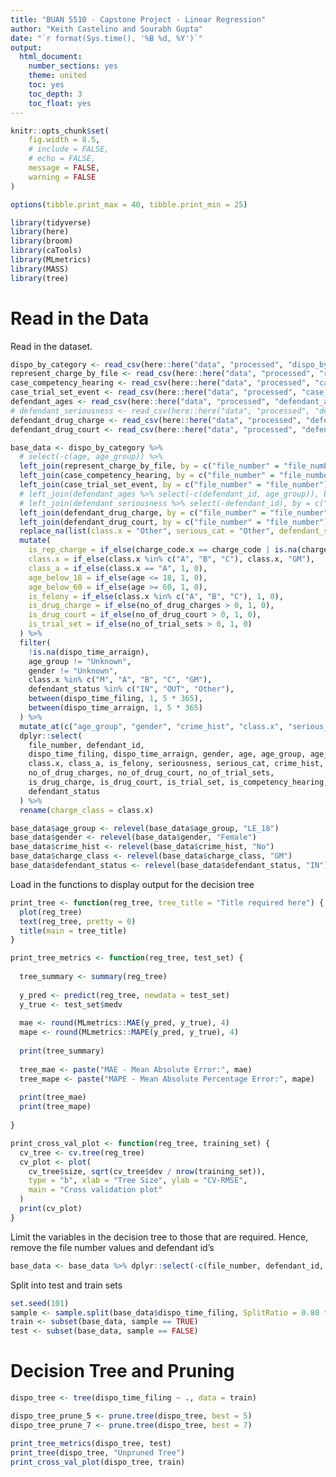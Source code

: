 ```yaml
---
title: "BUAN 5510 - Capstone Project - Linear Regression"
author: "Keith Castelino and Sourabh Gupta"
date: "`r format(Sys.time(), '%B %d, %Y')`"
output:
  html_document:
    number_sections: yes
    theme: united
    toc: yes
    toc_depth: 3
    toc_float: yes
---
```


```r

knitr::opts_chunk$set(
	fig.width = 8.5,
	# include = FALSE,
	# echo = FALSE,
	message = FALSE,
	warning = FALSE
)

options(tibble.print_max = 40, tibble.print_min = 25)

library(tidyverse)
library(here)
library(broom)
library(caTools)
library(MLmetrics)
library(MASS)
library(tree)

```

# Read in the Data

Read in the dataset.

```r

dispo_by_category <- read_csv(here::here("data", "processed", "dispo_by_category.csv"))
represent_charge_by_file <- read_csv(here::here("data", "processed", "represent_charge_by_file.csv"))
case_competency_hearing <- read_csv(here::here("data", "processed", "case_competency_hearing.csv"))
case_trial_set_event <- read_csv(here::here("data", "processed", "case_trial_set_event.csv"))
defendant_ages <- read_csv(here::here("data", "processed", "defendant_ages.csv"))
# defendant_seriousness <- read_csv(here::here("data", "processed", "defendant_seriousness.csv"))
defendant_drug_charge <- read_csv(here::here("data", "processed", "defendant_drug_charge.csv"))
defendant_drug_court <- read_csv(here::here("data", "processed", "defendant_drug_court.csv"))

base_data <- dispo_by_category %>% 
  # select(-c(age, age_group)) %>% 
  left_join(represent_charge_by_file, by = c("file_number" = "file_number")) %>% 
  left_join(case_competency_hearing, by = c("file_number" = "file_number")) %>% 
  left_join(case_trial_set_event, by = c("file_number" = "file_number")) %>% 
  # left_join(defendant_ages %>% select(-c(defendant_id, age_group)), by = c("file_number" = "file_number")) %>% 
  # left_join(defendant_seriousness %>% select(-defendant_id), by = c("file_number" = "file_number")) %>% 
  left_join(defendant_drug_charge, by = c("file_number" = "file_number")) %>% 
  left_join(defendant_drug_court, by = c("file_number" = "file_number")) %>% 
  replace_na(list(class.x = "Other", serious_cat = "Other", defendant_status = "Other", seriousness = 0, no_of_trial_sets = 0)) %>% 
  mutate(
    is_rep_charge = if_else(charge_code.x == charge_code | is.na(charge_code.x), 1, 0),
    class.x = if_else(class.x %in% c("A", "B", "C"), class.x, "GM"),
    class_a = if_else(class.x == "A", 1, 0),
    age_below_18 = if_else(age <= 18, 1, 0),
    age_below_60 = if_else(age >= 60, 1, 0),
    is_felony = if_else(class.x %in% c("A", "B", "C"), 1, 0),
    is_drug_charge = if_else(no_of_drug_charges > 0, 1, 0),
    is_drug_court = if_else(no_of_drug_court > 0, 1, 0),
    is_trial_set = if_else(no_of_trial_sets > 0, 1, 0)
  ) %>% 
  filter(
    !is.na(dispo_time_arraign),
    age_group != "Unknown",
    gender != "Unknown",
    class.x %in% c("M", "A", "B", "C", "GM"),
    defendant_status %in% c("IN", "OUT", "Other"),
    between(dispo_time_filing, 1, 5 * 365),
    between(dispo_time_arraign, 1, 5 * 365)
  ) %>% 
  mutate_at(c("age_group", "gender", "crime_hist", "class.x", "serious_cat", "defendant_status"), factor) %>% 
  dplyr::select(
    file_number, defendant_id,
    dispo_time_filing, dispo_time_arraign, gender, age, age_group, age_below_18, age_below_60,
    class.x, class_a, is_felony, seriousness, serious_cat, crime_hist, total_dfa,
    no_of_drug_charges, no_of_drug_court, no_of_trial_sets,
    is_drug_charge, is_drug_court, is_trial_set, is_competency_hearing,
    defendant_status
  ) %>%
  rename(charge_class = class.x)

base_data$age_group <- relevel(base_data$age_group, "LE_18")
base_data$gender <- relevel(base_data$gender, "Female")
base_data$crime_hist <- relevel(base_data$crime_hist, "No")
base_data$charge_class <- relevel(base_data$charge_class, "GM")
base_data$defendant_status <- relevel(base_data$defendant_status, "IN")

```

Load in the functions to display output for the decision tree

```r

print_tree <- function(reg_tree, tree_title = "Title required here") {
  plot(reg_tree)
  text(reg_tree, pretty = 0)
  title(main = tree_title)
}

print_tree_metrics <- function(reg_tree, test_set) {
  
  tree_summary <- summary(reg_tree)
  
  y_pred <- predict(reg_tree, newdata = test_set)
  y_true <- test_set$medv
  
  mae <- round(MLmetrics::MAE(y_pred, y_true), 4)
  mape <- round(MLmetrics::MAPE(y_pred, y_true), 4)
  
  print(tree_summary)
  
  tree_mae <- paste("MAE - Mean Absolute Error:", mae)
  tree_mape <- paste("MAPE - Mean Absolute Percentage Error:", mape)
  
  print(tree_mae)
  print(tree_mape)
  
}

print_cross_val_plot <- function(reg_tree, training_set) {
  cv_tree <- cv.tree(reg_tree)
  cv_plot <- plot(
    cv_tree$size, sqrt(cv_tree$dev / nrow(training_set)), 
    type = "b", xlab = "Tree Size", ylab = "CV-RMSE",
    main = "Cross validation plot"
  )
  print(cv_plot)
}

```

Limit the variables in the decision tree to those that are required. Hence, remove the file number values and defendant id's

```r
base_data <- base_data %>% dplyr::select(-c(file_number, defendant_id, dispo_time_arraign))
```

Split into test and train sets

```r
set.seed(101)
sample <- sample.split(base_data$dispo_time_filing, SplitRatio = 0.80 * nrow(base_data))
train <- subset(base_data, sample == TRUE)
test <- subset(base_data, sample == FALSE)
```

# Decision Tree and Pruning

```r

dispo_tree <- tree(dispo_time_filing ~ ., data = train)

dispo_tree_prune_5 <- prune.tree(dispo_tree, best = 5)
dispo_tree_prune_7 <- prune.tree(dispo_tree, best = 7)

```

```r
print_tree_metrics(dispo_tree, test)
print_tree(dispo_tree, "Unpruned Tree")
print_cross_val_plot(dispo_tree, train)
```

